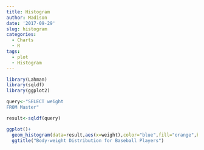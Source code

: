 ```yaml
---
title: Histogram
author: Madison
date: '2017-09-29'
slug: histogram
categories:
  - Charts
  - R
tags:
  - plot
  - Histogram
---
```


```r

library(Lahman)
library(sqldf)
library(ggplot2)

query<-"SELECT weight
FROM Master"

result<-sqldf(query)

ggplot()+
  geom_histogram(data=result,aes(x=weight),color="blue",fill="orange",bins=50)+
  ggtitle("Body-weight Distribution for Baseball Players")
```

